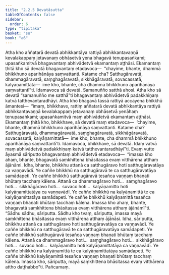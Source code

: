 ```yaml
---
title: "2.2.5 Devatāsutta"
tableOfContents: false
sidebar:
  order: 6
type: "tipitaka"
basket: "su"
book: "a6"
---
```



<DynamicBreadcrumb />

<Division number="69" book="a6" bookNo="16" page="370">

<Paragraph number="630" book="a6">
Atha kho aññatarā devatā abhikkantāya rattiyā abhikkantavaṇṇā kevalakappaṃ jetavanaṃ obhāsetvā yena bhagavā tenupasaṅkami; upasaṅkamitvā bhagavantaṃ abhivādetvā ekamantaṃ aṭṭhāsi. Ekamantaṃ ṭhitā kho sā devatā bhagavantaṃ etadavoca—  “chayime, bhante, dhammā bhikkhuno aparihānāya saṃvattanti. Katame cha? Satthugāravatā, dhammagāravatā, saṃghagāravatā, sikkhāgāravatā, sovacassatā, kalyāṇamittatā—  ime kho, bhante, cha dhammā bhikkhuno aparihānāya saṃvattantī”ti. Idamavoca sā devatā. Samanuñño satthā ahosi. Atha kho sā devatā “samanuñño me satthā”ti bhagavantaṃ abhivādetvā padakkhiṇaṃ katvā tatthevantaradhāyi.
</Paragraph>

<Paragraph number="631" book="a6">
Atha kho bhagavā tassā rattiyā accayena bhikkhū āmantesi—  “imaṃ, bhikkhave, rattiṃ aññatarā devatā abhikkantāya rattiyā abhikkantavaṇṇā kevalakappaṃ jetavanaṃ obhāsetvā yenāhaṃ tenupasaṅkami; upasaṅkamitvā maṃ abhivādetvā ekamantaṃ aṭṭhāsi. Ekamantaṃ ṭhitā kho, bhikkhave, sā devatā maṃ etadavoca—  ‘chayime, bhante, dhammā bhikkhuno aparihānāya saṃvattanti. Katame cha? Satthugāravatā, dhammagāravatā, saṃghagāravatā, sikkhāgāravatā, sovacassatā, kalyāṇamittatā—  ime kho, bhante, cha dhammā bhikkhuno aparihānāya saṃvattantī’ti. Idamavoca, bhikkhave, sā devatā. Idaṃ vatvā maṃ abhivādetvā padakkhiṇaṃ katvā tatthevantaradhāyī”ti.
</Paragraph>

<Paragraph number="632" book="a6">
Evaṃ vutte āyasmā sāriputto bhagavantaṃ abhivādetvā etadavoca—  “imassa kho ahaṃ, bhante, bhagavatā saṃkhittena bhāsitassa evaṃ vitthārena atthaṃ ājānāmi. Idha, bhante, bhikkhu attanā ca satthugāravo hoti satthugāravatāya ca vaṇṇavādī. Ye caññe bhikkhū na satthugāravā te ca satthugāravatāya samādapeti. Ye caññe bhikkhū satthugāravā tesañca vaṇṇaṃ bhaṇati bhūtaṃ tacchaṃ kālena. Attanā ca dhammagāravo hoti…  saṃghagāravo hoti…  sikkhāgāravo hoti…  suvaco hoti…  kalyāṇamitto hoti kalyāṇamittatāya ca vaṇṇavādī. Ye caññe bhikkhū na kalyāṇamittā te ca kalyāṇamittatāya samādapeti. Ye caññe bhikkhū kalyāṇamittā tesañca vaṇṇaṃ bhaṇati bhūtaṃ tacchaṃ kālena. Imassa kho ahaṃ, bhante, bhagavatā saṃkhittena bhāsitassa evaṃ vitthārena atthaṃ ājānāmī”ti.
</Paragraph>

<Paragraph number="633" book="a6">
“Sādhu sādhu, sāriputta. Sādhu kho tvaṃ, sāriputta, imassa mayā saṃkhittena bhāsitassa evaṃ vitthārena atthaṃ ājānāsi. Idha, sāriputta, bhikkhu attanā ca satthugāravo hoti satthugāravatāya ca vaṇṇavādī. Ye caññe bhikkhū na satthugāravā te ca satthugāravatāya samādapeti. Ye caññe bhikkhū satthugāravā tesañca vaṇṇaṃ bhaṇati bhūtaṃ tacchaṃ kālena. Attanā ca dhammagāravo hoti…  saṃghagāravo hoti…  sikkhāgāravo hoti…  suvaco hoti…  kalyāṇamitto hoti kalyāṇamittatāya ca vaṇṇavādī. Ye caññe bhikkhū na kalyāṇamittā te ca kalyāṇamittatāya samādapeti. Ye caññe bhikkhū kalyāṇamittā tesañca vaṇṇaṃ bhaṇati bhūtaṃ tacchaṃ kālena. Imassa kho, sāriputta, mayā saṃkhittena bhāsitassa evaṃ vitthārena attho daṭṭhabbo”ti.

</Paragraph>
</Division>

<Paragraph number="634" type="center" book="a6">
Pañcamaṃ.
</Paragraph>